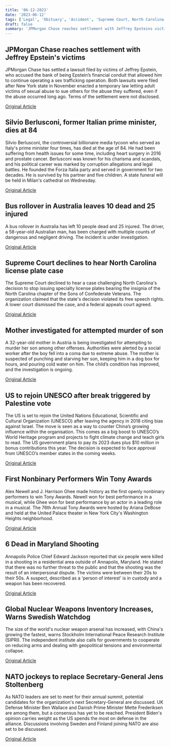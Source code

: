 ```yaml
---
title: '06-12-2023'
date: '2023-06-12'
tags: ['Legal', 'Obituary', 'Accident', 'Supreme Court, North Carolina, license plates', 'child abuse', 'UNESCO', 'Entertainment', 'shooting', 'Nuclear Weapons', 'NATO']
draft: false
summary: 'JPMorgan Chase reaches settlement with Jeffrey Epsteins victims...'
---
```


## JPMorgan Chase reaches settlement with Jeffrey Epstein's victims
JPMorgan Chase has settled a lawsuit filed by victims of Jeffrey Epstein, who accused the bank of being Epstein’s financial conduit that allowed him to continue operating a sex trafficking operation. Both lawsuits were filed after New York state in November enacted a temporary law letting adult victims of sexual abuse to sue others for the abuse they suffered, even if the abuse occurred long ago. Terms of the settlement were not disclosed.

[Original Article](https://abcnews.go.com/US/wireStory/jpmorgan-reaches-settlement-victims-jeffrey-epstein-100009618)

## Silvio Berlusconi, former Italian prime minister, dies at 84
Silvio Berlusconi, the controversial billionaire media tycoon who served as Italy's prime minister four times, has died at the age of 84. He had been suffering from health issues for some time, including heart surgery in 2016 and prostate cancer. Berlusconi was known for his charisma and scandals, and his political career was marked by corruption allegations and legal battles. He founded the Forza Italia party and served in government for two decades. He is survived by his partner and five children. A state funeral will be held in Milan's cathedral on Wednesday.

[Original Article](https://abcnews.go.com/International/former-italian-prime-minister-silvio-berlusconi-dead-86/story?id=98377129)

## Bus rollover in Australia leaves 10 dead and 25 injured
A bus rollover in Australia has left 10 people dead and 25 injured. The driver, a 58-year-old Australian man, has been charged with multiple counts of dangerous and negligent driving. The incident is under investigation.

[Original Article](https://abcnews.go.com/International/australia-wedding-bus-crash-driver-charged/story?id=100005771)

## Supreme Court declines to hear North Carolina license plate case
The Supreme Court declined to hear a case challenging North Carolina's decision to stop issuing specialty license plates bearing the insignia of the North Carolina chapter of the Sons of Confederate Veterans. The organization claimed that the state's decision violated its free speech rights. A lower court dismissed the case, and a federal appeals court agreed.

[Original Article](https://abcnews.go.com/US/wireStory/supreme-court-review-north-carolinas-decision-nix-license-100012114)

## Mother investigated for attempted murder of son
A 32-year-old mother in Austria is being investigated for attempting to murder her son among other offenses. Authorities were alerted by a social worker after the boy fell into a coma due to extreme abuse. The mother is suspected of punching and starving her son, keeping him in a dog box for hours, and pouring cold water on him. The child’s condition has improved, and the investigation is ongoing.

[Original Article](https://abcnews.go.com/International/wireStory/woman-custody-austria-after-reportedly-torturing-son-12-100011398)

## US to rejoin UNESCO after break triggered by Palestine vote
The US is set to rejoin the United Nations Educational, Scientific and Cultural Organization (UNESCO) after leaving the agency in 2018 citing bias against Israel. The move is seen as a way to counter China’s growing influence within the organisation. This comes as a big boost to UNESCO’s World Heritage program and projects to fight climate change and teach girls to read. The US government plans to pay its 2023 dues plus $10 million in bonus contributions this year. The decision is expected to face approval from UNESCO’s member states in the coming weeks.

[Original Article](https://abcnews.go.com/Entertainment/wireStory/us-decides-rejoin-unesco-pay-back-dues-counter-100006209)

## First Nonbinary Performers Win Tony Awards
Alex Newell and J. Harrison Ghee made history as the first openly nonbinary performers to win Tony Awards. Newell won for best performance in a musical, while Ghee won for best performance by an actor in a leading role in a musical. The 76th Annual Tony Awards were hosted by Ariana DeBose and held at the United Palace theater in New York City's Washington Heights neighborhood.

[Original Article](https://abcnews.go.com/GMA/Culture/alex-newell-j-harrison-ghee-1st-openly-nonbinary-actors-tony-award/story?id=100002694)

## 6 Dead in Maryland Shooting
Annapolis Police Chief Edward Jackson reported that six people were killed in a shooting in a residential area outside of Annapolis, Maryland. He stated that there was no further threat to the public and that the shooting was the result of an interpersonal dispute. The victims were between their 20s to their 50s. A suspect, described as a 'person of interest' is in custody and a weapon has been recovered.

[Original Article](https://abcnews.go.com/US/wireStory/police-1-dead-wounded-shooting-maryland-home-100002688)

## Global Nuclear Weapons Inventory Increases, Warns Swedish Watchdog
The size of the world's nuclear weapon arsenal has increased, with China's growing the fastest, warns Stockholm International Peace Research Institute (SIPRI). The independent institute also calls for governments to cooperate on reducing arms and dealing with geopolitical tensions and environmental collapse.

[Original Article](https://abcnews.go.com/International/wireStory/watchdog-nuclear-states-modernize-weapons-chinese-arsenal-growing-100005774)

## NATO jockeys to replace Secretary-General Jens Stoltenberg
As NATO leaders are set to meet for their annual summit, potential candidates for the organization's next Secretary-General are discussed. UK Defense Minister Ben Wallace and Danish Prime Minister Mette Frederiksen are among them, but a consensus has yet to be reached. President Biden's opinion carries weight as the US spends the most on defense in the alliance. Discussions involving Sweden and Finland joining NATO are also set to be discussed.

[Original Article](https://abcnews.go.com/US/wireStory/biden-host-outgoing-nato-secretary-general-stoltenberg-competition-100003942)
